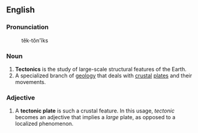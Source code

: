 ==English==

=== Pronunciation ===
:tĕk-tŏn'ĭks

=== Noun ===

#'''Tectonics''' is the study of large-scale structural features of the Earth.
#A specialized branch of [[geology]] that deals with [[crust]]al [[plate]]s and their movements.

=== Adjective ===
#A '''tectonic plate''' is such a crustal feature. In this usage, ''tectonic'' becomes an adjective that implies a ''large'' plate, as opposed to a localized phenomenon.